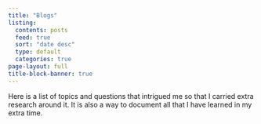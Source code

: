 ```yaml
---
title: "Blogs"
listing:
  contents: posts
  feed: true
  sort: "date desc"
  type: default
  categories: true
page-layout: full
title-block-banner: true
---
```


Here is a list of topics and questions that intrigued me so that I carried extra research around it. It is also a way to document all that I have learned in my extra time.